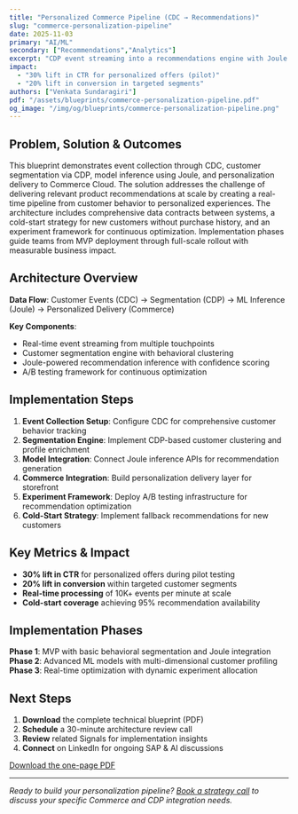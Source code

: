 ```yaml
---
title: "Personalized Commerce Pipeline (CDC → Recommendations)"
slug: "commerce-personalization-pipeline"
date: 2025-11-03
primary: "AI/ML"
secondary: ["Recommendations","Analytics"]
excerpt: "CDP event streaming into a recommendations engine with Joule inference and experiment-driven personalization for Commerce."
impact:
  - "30% lift in CTR for personalized offers (pilot)"
  - "20% lift in conversion in targeted segments"
authors: ["Venkata Sundaragiri"]
pdf: "/assets/blueprints/commerce-personalization-pipeline.pdf"
og_image: "/img/og/blueprints/commerce-personalization-pipeline.png"
---
```


## Problem, Solution & Outcomes

This blueprint demonstrates event collection through CDC, customer segmentation via CDP, model inference using Joule, and personalization delivery to Commerce Cloud. The solution addresses the challenge of delivering relevant product recommendations at scale by creating a real-time pipeline from customer behavior to personalized experiences. The architecture includes comprehensive data contracts between systems, a cold-start strategy for new customers without purchase history, and an experiment framework for continuous optimization. Implementation phases guide teams from MVP deployment through full-scale rollout with measurable business impact.

## Architecture Overview

**Data Flow**: Customer Events (CDC) → Segmentation (CDP) → ML Inference (Joule) → Personalized Delivery (Commerce)

**Key Components**:
- Real-time event streaming from multiple touchpoints
- Customer segmentation engine with behavioral clustering
- Joule-powered recommendation inference with confidence scoring
- A/B testing framework for continuous optimization

## Implementation Steps

1. **Event Collection Setup**: Configure CDC for comprehensive customer behavior tracking
2. **Segmentation Engine**: Implement CDP-based customer clustering and profile enrichment  
3. **Model Integration**: Connect Joule inference APIs for recommendation generation
4. **Commerce Integration**: Build personalization delivery layer for storefront
5. **Experiment Framework**: Deploy A/B testing infrastructure for recommendation optimization
6. **Cold-Start Strategy**: Implement fallback recommendations for new customers

## Key Metrics & Impact

- **30% lift in CTR** for personalized offers during pilot testing
- **20% lift in conversion** within targeted customer segments
- **Real-time processing** of 10K+ events per minute at scale
- **Cold-start coverage** achieving 95% recommendation availability

## Implementation Phases

**Phase 1**: MVP with basic behavioral segmentation and Joule integration
**Phase 2**: Advanced ML models with multi-dimensional customer profiling  
**Phase 3**: Real-time optimization with dynamic experiment allocation

## Next Steps

1. **Download** the complete technical blueprint (PDF)
2. **Schedule** a 30-minute architecture review call  
3. **Review** related Signals for implementation insights
4. **Connect** on LinkedIn for ongoing SAP & AI discussions

<a href="/assets/blueprints/commerce-personalization-pipeline.pdf" className="btn-primary" data-analytics="download:commerce-personalization-pipeline">
  Download the one-page PDF
</a>

---

*Ready to build your personalization pipeline? [Book a strategy call](/contact) to discuss your specific Commerce and CDP integration needs.*